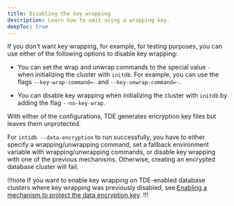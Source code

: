 ```yaml
---
title: Disabling the key wrapping
description: Learn how to omit using a wrapping key.
deepToc: true
---
```


If you don't want key wrapping, for example, for testing purposes, you can use either of the following options to disable key wrapping: 

- You can set the wrap and unwrap commands to the special value `-` when initializing the cluster with `initdb`. For example, you can use the flags `--key-wrap-command=-` and `--key-unwrap-command=-`.

- You can disable key wrapping when initializing the cluster with `initdb` by adding the flag `--no-key-wrap`.

With either of the configurations, TDE generates encryption key files but leaves them unprotected.

For `intidb --data-encryption` to run successfully, you have to either specify a wrapping/unwrapping command, set a fallback environment variable with wrapping/unwrapping commands, or disable key wrapping with one of the previous mechanisms. Otherwise, creating an encrypted database cluster will fail.

!!!note
If you want to enable key wrapping on TDE-enabled database clusters where key wrapping was previously disabled, see [Enabling a mechanism to protect the data encryption key](../enabling/enabling_key_wrapper).
!!!

